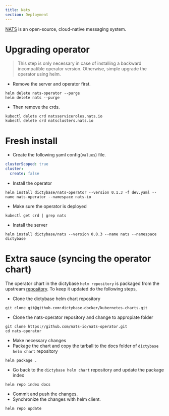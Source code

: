 ```yaml
---
title: Nats
section: Deployment
---
```


[NATS](https://nats.io/) is an open-source, cloud-native messaging system.

# Upgrading operator

> This step is only necessary in case of installing a backward incompatible operator version.
> Otherwise, simple upgrade the operator using helm.

- Remove the server and operator first.

```shell
helm delete nats-operator --purge
helm delete nats --purge
```

- Then remove the crds.

```shell
kubectl delete crd natsserviceroles.nats.io
kubectl delete crd natsclusters.nats.io
```

# Fresh install

- Create the following yaml config(`values`) file.

```yaml
clusterScoped: true
cluster:
  create: false
```

- Install the operator

```shell
helm install dictybase/nats-operator --version 0.1.3 -f dev.yaml --name nats-operator --namespace nats-io
```

- Make sure the operator is deployed

```shell
kubectl get crd | grep nats
```

- Install the server

```shell
helm install dictybase/nats --version 0.0.3 --name nats --namespace dictybase
```

# Extra sauce (syncing the operator chart)

The operator chart in the dictybase `helm repository` is packaged from the
upstream [repository](https://github.com/nats-io/nats-operator). To keep it
updated do the following steps,

- Clone the dictybase helm chart repository

```shell
git clone git@github.com:dictybase-docker/kubernetes-charts.git
```

- Clone the nats-operator repository and change to appropiate folder

```shell
git clone https://github.com/nats-io/nats-operator.git
cd nats-operator
```

- Make necessary changes
- Package the chart and copy the tarball to the docs folder of `dictybase helm chart` repository

```shell
helm package .
```

- Go back to the `dictybase helm chart` repository and update the package index

```shell
helm repo index docs
```

- Commit and push the changes.
- Synchronize the changes with helm client.

```shell
helm repo update
```
